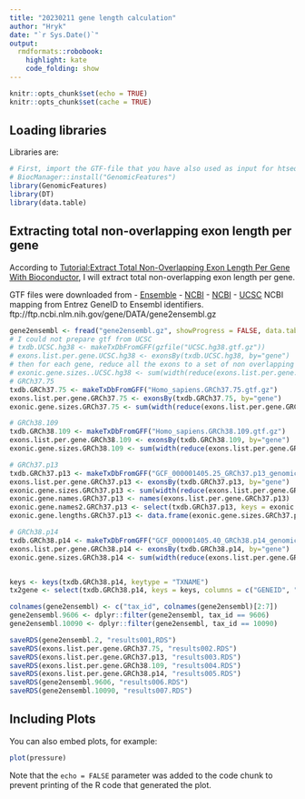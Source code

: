 ---
title: "20230211 gene length calculation"
author: "Hryk"
date: "`r Sys.Date()`"
output:
  rmdformats::robobook:
    highlight: kate
    code_folding: show
---

```{r setup, include=FALSE}
knitr::opts_chunk$set(echo = TRUE)
knitr::opts_chunk$set(cache = TRUE)
```

## Loading libraries

Libraries are:

```{r loading libraries}
# First, import the GTF-file that you have also used as input for htseq-count
# BiocManager::install("GenomicFeatures")
library(GenomicFeatures)
library(DT)
library(data.table)
```

## Extracting total non-overlapping exon length per gene 

According to [Tutorial:Extract Total Non-Overlapping Exon Length Per Gene With Bioconductor](https://www.biostars.org/p/83901/ "Biostars Irsan's post"), I will extract total non-overlapping exon length per gene.

GTF files were downloaded from
- [Ensemble](http://ftp.ensembl.org/pub/)
- [NCBI](https://ftp.ncbi.nlm.nih.gov/genomes/genbank/vertebrate_mammalian/Homo_sapiens/assembly_summary_historical.txt)
- [NCBI](https://ftp.ncbi.nlm.nih.gov/genomes/genbank/vertebrate_mammalian/Mus_musculus/assembly_summary_historical.txt)
- [UCSC](https://hgdownload.soe.ucsc.edu/downloads.html)
NCBI mapping from Entrez GeneID to Ensembl identifiers.
    ftp://ftp.ncbi.nlm.nih.gov/gene/DATA/gene2ensembl.gz

```{r extracting for human}
gene2ensembl <- fread("gene2ensembl.gz", showProgress = FALSE, data.table = FALSE)
# I could not prepare gtf from UCSC
# txdb.UCSC.hg38 <- makeTxDbFromGFF(gzfile("UCSC.hg38.gtf.gz"))
# exons.list.per.gene.UCSC.hg38 <- exonsBy(txdb.UCSC.hg38, by="gene")
# then for each gene, reduce all the exons to a set of non overlapping exons, calculate their lengths (widths) and sum then
# exonic.gene.sizes..UCSC.hg38 <- sum(width(reduce(exons.list.per.gene..UCSC.hg38)))
# GRCh37.75
txdb.GRCh37.75 <- makeTxDbFromGFF("Homo_sapiens.GRCh37.75.gtf.gz")
exons.list.per.gene.GRCh37.75 <- exonsBy(txdb.GRCh37.75, by="gene")
exonic.gene.sizes.GRCh37.75 <- sum(width(reduce(exons.list.per.gene.GRCh37.75)))

# GRCh38.109
txdb.GRCh38.109 <- makeTxDbFromGFF("Homo_sapiens.GRCh38.109.gtf.gz")
exons.list.per.gene.GRCh38.109 <- exonsBy(txdb.GRCh38.109, by="gene")
exonic.gene.sizes.GRCh38.109 <- sum(width(reduce(exons.list.per.gene.GRCh38.109)))

# GRCh37.p13
txdb.GRCh37.p13 <- makeTxDbFromGFF("GCF_000001405.25_GRCh37.p13_genomic.gtf.gz")
exons.list.per.gene.GRCh37.p13 <- exonsBy(txdb.GRCh37.p13, by="gene")
exonic.gene.sizes.GRCh37.p13 <- sum(width(reduce(exons.list.per.gene.GRCh37.p13)))
exonic.gene.names.GRCh37.p13 <- names(exons.list.per.gene.GRCh37.p13)
exonic.gene.names2.GRCh37.p13 <- select(txdb.GRCh37.p13, keys = exonic.gene.names.GRCh37.p13, columns = c("TXNAME", "TXID"), "GENEID")
exonic.gene.lengths.GRCh37.p13 <- data.frame(exonic.gene.sizes.GRCh37.p13, exonic.gene.names.GRCh37.p13)

# GRCh38.p14
txdb.GRCh38.p14 <- makeTxDbFromGFF("GCF_000001405.40_GRCh38.p14_genomic.gtf.gz")
exons.list.per.gene.GRCh38.p14 <- exonsBy(txdb.GRCh38.p14, by="gene")
exonic.gene.sizes.GRCh38.p14 <- sum(width(reduce(exons.list.per.gene.GRCh38.p14)))


keys <- keys(txdb.GRCh38.p14, keytype = "TXNAME")
tx2gene <- select(txdb.GRCh38.p14, keys = keys, columns = c("GENEID", "TXID"), "TXNAME")

colnames(gene2ensembl) <- c("tax_id", colnames(gene2ensembl)[2:7])
gene2ensembl.9606 <- dplyr::filter(gene2ensembl, tax_id == 9606)
gene2ensembl.10090 <- dplyr::filter(gene2ensembl, tax_id == 10090)

saveRDS(gene2ensembl.2, "results001,RDS")
saveRDS(exons.list.per.gene.GRCh37.75, "results002.RDS")
saveRDS(exons.list.per.gene.GRCh37.p13, "results003.RDS")
saveRDS(exons.list.per.gene.GRCh38.109, "results004.RDS")
saveRDS(exons.list.per.gene.GRCh38.p14, "results005.RDS")
saveRDS(gene2ensembl.9606, "results006.RDS")
saveRDS(gene2ensembl.10090, "results007.RDS")
```
## Including Plots

You can also embed plots, for example:

```{r pressure, echo=FALSE}
plot(pressure)
```

Note that the `echo = FALSE` parameter was added to the code chunk to prevent printing of the R code that generated the plot.
